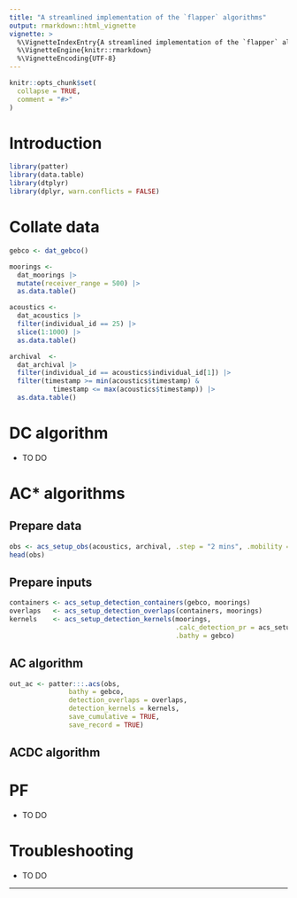 ```yaml
---
title: "A streamlined implementation of the `flapper` algorithms"
output: rmarkdown::html_vignette
vignette: >
  %\VignetteIndexEntry{A streamlined implementation of the `flapper` algorithms}
  %\VignetteEngine{knitr::rmarkdown}
  %\VignetteEncoding{UTF-8}
---
```


```r
knitr::opts_chunk$set(
  collapse = TRUE,
  comment = "#>"
)
```

# Introduction 

```r
library(patter)
library(data.table)
library(dtplyr)
library(dplyr, warn.conflicts = FALSE)
```

# Collate data 

```r

gebco <- dat_gebco()

moorings <- 
  dat_moorings |> 
  mutate(receiver_range = 500) |> 
  as.data.table()

acoustics <- 
  dat_acoustics |>
  filter(individual_id == 25) |>
  slice(1:1000) |>
  as.data.table()

archival  <-
  dat_archival |> 
  filter(individual_id == acoustics$individual_id[1]) |> 
  filter(timestamp >= min(acoustics$timestamp) & 
           timestamp <= max(acoustics$timestamp)) |> 
  as.data.table()


```

# DC algorithm

* TO DO

# AC* algorithms 

## Prepare data 

```r
obs <- acs_setup_obs(acoustics, archival, .step = "2 mins", .mobility = 500)
head(obs)
```

## Prepare inputs

```r
containers <- acs_setup_detection_containers(gebco, moorings)
overlaps   <- acs_setup_detection_overlaps(containers, moorings)
kernels    <- acs_setup_detection_kernels(moorings, 
                                          .calc_detection_pr = acs_setup_detection_pr, 
                                          .bathy = gebco)
```

## AC algorithm

```r
out_ac <- patter:::.acs(obs,
               bathy = gebco, 
               detection_overlaps = overlaps, 
               detection_kernels = kernels, 
               save_cumulative = TRUE, 
               save_record = TRUE)
```

## ACDC algorithm

# PF

* TO DO

# Troubleshooting

* TO DO

---


